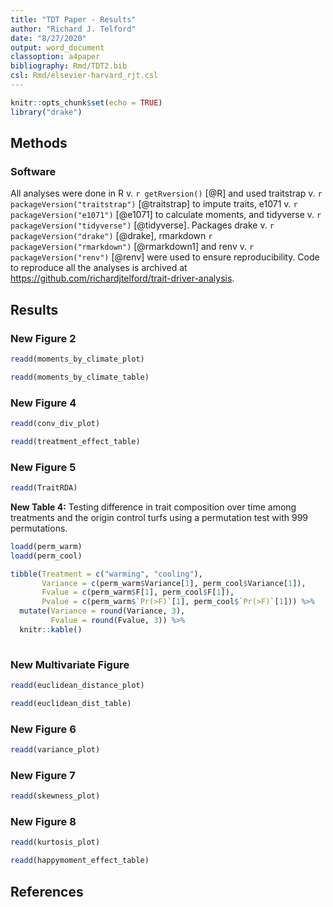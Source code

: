 ```yaml
---
title: "TDT Paper - Results"
author: "Richard J. Telford"
date: "8/27/2020"
output: word_document
classoption: a4paper
bibliography: Rmd/TDT2.bib
csl: Rmd/elsevier-harvard_rjt.csl
---
```


```r
knitr::opts_chunk$set(echo = TRUE)
library("drake")

```

## Methods

### Software

All analyses were done in R v. `r getRversion()` [@R] and used
traitstrap v. `r packageVersion("traitstrap")` [@traitstrap] to impute traits,
e1071 v. `r packageVersion("e1071")` [@e1071] to calculate moments,
and tidyverse v. `r packageVersion("tidyverse")` [@tidyverse].
Packages drake v. `r packageVersion("drake")` [@drake], 
rmarkdown `r packageVersion("rmarkdown")` [@rmarkdown1] and
renv v. `r packageVersion("renv")` [@renv] were used to ensure reproducibility.
Code to reproduce all the analyses is archived at [https://github.com/richardjtelford/trait-driver-analysis](https://github.com/richardjtelford/trait-driver-analysis).

## Results

### New Figure 2
```r
readd(moments_by_climate_plot)
```


```r
readd(moments_by_climate_table)
```


### New Figure 4
```r
readd(conv_div_plot)
```


```r
readd(treatment_effect_table)
```


### New Figure 5
```r
readd(TraitRDA)
```


**New Table 4:** Testing difference in trait composition over time among treatments and the origin control turfs using a permutation test with 999 permutations.

```r
loadd(perm_warm)
loadd(perm_cool)

tibble(Treatment = c("warming", "cooling"),
       Variance = c(perm_warm$Variance[1], perm_cool$Variance[1]),
       Fvalue = c(perm_warm$F[1], perm_cool$F[1]),
       Pvalue = c(perm_warm$`Pr(>F)`[1], perm_cool$`Pr(>F)`[1])) %>% 
  mutate(Variance = round(Variance, 3),
         Fvalue = round(Fvalue, 3)) %>% 
  knitr::kable()
  
```



### New Multivariate Figure
```r
readd(euclidean_distance_plot)
```


```r
readd(euclidean_dist_table)
```



### New Figure 6
```r
readd(variance_plot)
```

### New Figure 7
```r
readd(skewness_plot)
```

### New Figure 8
```r
readd(kurtosis_plot)
```


```r
readd(happymoment_effect_table)
```

## References
